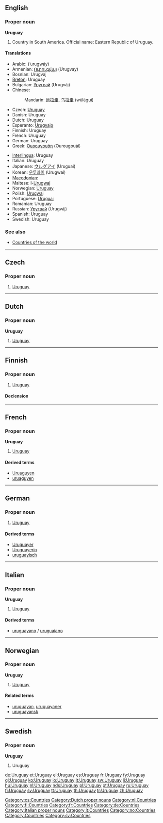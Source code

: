 ==English==
{{wikipedia}}

===Proper noun===
'''Uruguay'''

# Country in South America. Official name: Eastern Republic of Uruguay.

====Translations====
{{trans-top|country}}
* Arabic: {{Arab|[[اورجواي]]}} (’urugwáy) {{m}}
* Armenian: [[Ուրուգվայ]] (Urugvay)
* Bosnian: Urugvaj {{m}}
* [[Breton]]: Uruguay
* Bulgarian: [[Уругвай]] (Urugváj)
* Chinese:
*: Mandarin: [[烏拉圭]], [[乌拉圭]] (wūlāguī)
* Czech: [[#Czech|Uruguay]]
* Danish: Uruguay
* Dutch: Uruguay
* Esperanto: [[Urugvajo]]
* Finnish: Uruguay
* French: Uruguay {{m}}
* German: Uruguay
* Greek: [[Ουρουγουάη]] (Ourougouái) {{f}}
{{trans-mid}}
* [[Interlingua]]: Uruguay
* Italian: Uruguay {{m}}
* Japanese: [[ウルグアイ]] (Uruguai)
* Korean: [[우루과이]] (Urugwai)
* [[Macedonian]]: {{t|mk|Уругвај|m|tr=Úrugvaj|sc=Cyrl}}
* Maltese: l-[[Urugwaj]]
* Norwegian: [[#Norwegian|Uruguay]]
* Polish: [[Urugwaj]] {{m}}
* Portuguese: [[Uruguai]] {{m}}
* Romanian: Uruguay {{n}}
* Russian: [[Уругвай]] (Urugváj) {{m}}
* Spanish: Uruguay {{m}}
* Swedish: Uruguay
{{trans-bottom}}

===See also===
* [[Appendix:Countries of the world|Countries of the world]]

----

==Czech==

===Proper noun===
{{cs-proper noun|g=}}

# [[#English|Uruguay]]

[[Category:cs:Countries]]

----

==Dutch==

===Proper noun===
'''Uruguay''' {{n}}

# [[#English|Uruguay]]

[[Category:Dutch proper nouns]]
[[Category:nl:Countries]]

----

==Finnish==
{{wikipedia|lang=fi}}

===Proper noun===
{{infl|fi|proper noun}}

# [[#English|Uruguay]]

====Declension====
{{fi-decl-rosé|Urugua|y|a|en|i|np=1}}

[[Category:fi:Countries]]

----

==French==

===Proper noun===
'''Uruguay''' {{m}}

# [[#English|Uruguay]]

====Derived terms====
* [[Uruaguyen]]
* [[uruaguyen]]

[[Category:fr:Countries]]

----

==German==
{{wikipedia|lang=de}}

===Proper noun===
{{infl|de|proper noun|g=n}}

# [[#English|Uruguay]]

====Derived terms====
* [[Uruguayer]]
* [[Uruguayerin]]
* [[uruguayisch]]

[[Category:de:Countries]]

----

==Italian==
{{wikipedia|lang=it}}

===Proper noun===
'''Uruguay''' {{m}}

# [[#English|Uruguay]]

====Derived terms====
* [[uruguayano]] / [[uruguaiano]]

[[Category:Italian proper nouns]]
[[Category:it:Countries]]

----

==Norwegian==

===Proper noun===
'''Uruguay'''

# [[#English|Uruguay]]

====Related terms====
* [[uruguayan]], [[uruguayaner]]
* [[uruguayansk]]

[[Category:no:Countries]]

----

==Swedish==

===Proper noun===
'''Uruguay'''

# Uruguay

[[Category:Countries]]
[[Category:sv:Countries]]

[[de:Uruguay]]
[[et:Uruguay]]
[[el:Uruguay]]
[[es:Uruguay]]
[[fr:Uruguay]]
[[fy:Uruguay]]
[[gl:Uruguay]]
[[ko:Uruguay]]
[[io:Uruguay]]
[[it:Uruguay]]
[[sw:Uruguay]]
[[li:Uruguay]]
[[hu:Uruguay]]
[[nl:Uruguay]]
[[nds:Uruguay]]
[[pl:Uruguay]]
[[pt:Uruguay]]
[[ru:Uruguay]]
[[fi:Uruguay]]
[[sv:Uruguay]]
[[tt:Uruguay]]
[[th:Uruguay]]
[[tr:Uruguay]]
[[zh:Uruguay]]